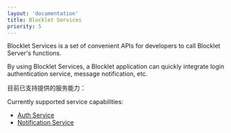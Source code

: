 ```yaml
---
layout: 'documentation'
title: Blocklet Services
priority: 5
---
```


Blocklet Services is a set of convenient APIs for developers to call Blocklet Server's functions.

By using Blocklet Services, a Blocklet application can quickly integrate login authentication service, message notification, etc.

目前已支持提供的服务能力：

Currently supported service capabilities:

- [Auth Service](/services/auth-service)
- [Notification Service](/services/notification-service)
